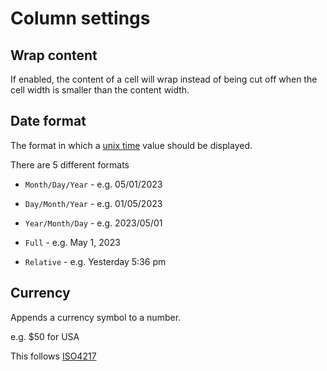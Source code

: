 # Column settings

## Wrap content

If enabled, the content of a cell will wrap instead of being cut off when the cell width is smaller than the content width.

## Date format

The format in which a [unix time](https://en.wikipedia.org/wiki/Unix_time) value should be displayed.

There are 5 different formats

-   `Month/Day/Year` - e.g. 05/01/2023

-   `Day/Month/Year` - e.g. 01/05/2023

-   `Year/Month/Day` - e.g. 2023/05/01

-   `Full` - e.g. May 1, 2023

-   `Relative` - e.g. Yesterday 5:36 pm

## Currency

Appends a currency symbol to a number.

e.g. $50 for USA

This follows [ISO4217](https://en.wikipedia.org/wiki/ISO_4217)
